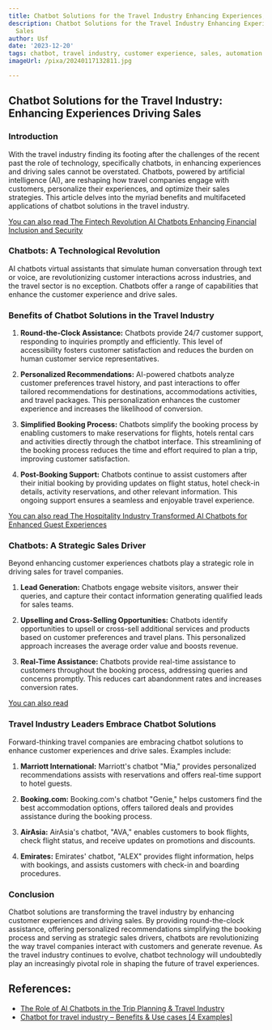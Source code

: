 ```yaml
---
title: Chatbot Solutions for the Travel Industry Enhancing Experiences, Driving Sales
description: Chatbot Solutions for the Travel Industry Enhancing Experiences, Driving
  Sales
author: Usf
date: '2023-12-20'
tags: chatbot, travel industry, customer experience, sales, automation
imageUrl: /pixa/20240117132811.jpg

---
```

## Chatbot Solutions for the Travel Industry: Enhancing Experiences Driving Sales

### Introduction

With the travel industry finding its  footing after the  challenges of the  recent past  the role  of technology, specifically chatbots, in enhancing experiences and driving sales cannot be overstated. Chatbots, powered  by  artificial intelligence (AI), are reshaping how travel companies engage with customers, personalize their experiences, and  optimize their sales strategies. This  article delves into the myriad benefits and multifaceted applications of chatbot solutions in the travel industry.

[You can also read The Fintech Revolution AI Chatbots Enhancing Financial Inclusion and Security](The%20Fintech%20Revolution%20AI%20Chatbots%20Enhancing%20Financial%20Inclusion%20and%20Security)


### Chatbots: A Technological Revolution

AI chatbots virtual assistants that simulate human conversation through text or  voice,  are revolutionizing customer interactions across  industries, and the travel sector is no exception. Chatbots offer a range of  capabilities that  enhance the customer experience  and drive sales.

### Benefits of Chatbot  Solutions in the Travel Industry

1. **Round-the-Clock Assistance:** Chatbots provide 24/7 customer support, responding to  inquiries promptly and  efficiently. This level of accessibility fosters  customer satisfaction and reduces the burden on human customer  service  representatives.

2. **Personalized Recommendations:** AI-powered chatbots analyze  customer preferences travel history, and past interactions to offer tailored recommendations for destinations, accommodations activities, and travel packages. This personalization enhances the customer experience and increases the likelihood  of conversion.

3.  **Simplified  Booking Process:** Chatbots simplify the booking process by enabling customers to make reservations for flights, hotels rental cars and activities directly through the chatbot interface. This streamlining of the booking process reduces the time and  effort required to plan  a trip, improving customer satisfaction.

4. **Post-Booking Support:**  Chatbots continue to assist customers after their initial  booking by providing updates on flight status, hotel check-in details, activity  reservations, and other  relevant information. This ongoing  support ensures a seamless and enjoyable travel experience.

[You can also read The Hospitality  Industry Transformed AI Chatbots for Enhanced Guest Experiences](The%20Hospitality%20Industry%20Transformed%20AI%20Chatbots%20for%20Enhanced%20Guest%20Experiences)


### Chatbots: A Strategic Sales Driver

Beyond enhancing customer experiences chatbots play a strategic role  in driving sales  for travel companies.

1.  **Lead Generation:** Chatbots engage website visitors, answer their queries, and capture their contact  information generating qualified leads for sales  teams.

2. **Upselling and Cross-Selling Opportunities:** Chatbots identify opportunities to upsell or cross-sell additional services and products based on customer preferences  and travel plans. This personalized approach increases the average order value and boosts revenue.

3. **Real-Time Assistance:** Chatbots provide real-time assistance to customers throughout the booking process,  addressing queries and concerns promptly. This reduces cart  abandonment rates and increases conversion rates.

[You can also read  ]()


### Travel Industry Leaders Embrace Chatbot Solutions

Forward-thinking travel companies are embracing chatbot  solutions to enhance customer experiences and drive  sales. Examples include:

1.  **Marriott International:** Marriott's chatbot "Mia," provides personalized recommendations  assists with reservations  and offers  real-time support to hotel  guests.

2. **Booking.com:** Booking.com's  chatbot "Genie,"  helps customers find  the best accommodation options, offers tailored deals and provides assistance during the booking process.

3. **AirAsia:**  AirAsia's chatbot, "AVA," enables customers to book flights, check flight status, and receive updates on promotions and discounts.

4. **Emirates:** Emirates' chatbot, "ALEX" provides flight information, helps with bookings, and assists customers with check-in  and boarding procedures.

### Conclusion

Chatbot solutions are transforming the travel industry by enhancing customer experiences and driving sales. By providing round-the-clock assistance, offering personalized  recommendations simplifying the booking process and serving as strategic sales drivers, chatbots are revolutionizing the way travel companies interact with customers and generate revenue. As the travel industry continues to evolve,  chatbot technology will undoubtedly play an increasingly pivotal role in shaping the future of travel experiences.

## References:
- [The Role of AI Chatbots in the Trip Planning & Travel Industry](https://www.linkedin.com/pulse/role-ai-chatbots-trip-planning-travel-industry-kenytai)
- [Chatbot for travel industry – Benefits & Use cases [4 Examples]](https://yellow.ai/blog/chatbot-for-travel/)
